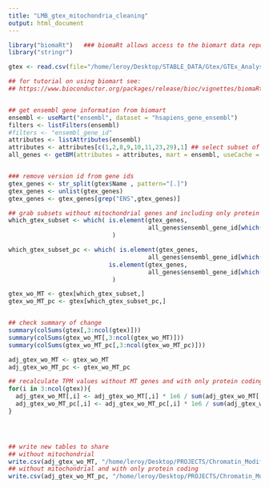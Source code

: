 ```yaml
---
title: "LMB_gtex_mitochondria_cleaning"
output: html_document
---
```



```r
library("biomaRt")   ### biomaRt allows access to the biomart data repo  
library("stringr")
```

```r
gtex <- read.csv(file="/home/leroy/Desktop/STABLE_DATA/Gtex/GTEx_Analysis_2017-06-05_v8_RNASeQCv1.1.9_gene_median_tpm.gct", sep = "\t", skip = 2)
```

```r
## for tutorial on using biomart see:
## https://www.bioconductor.org/packages/release/bioc/vignettes/biomaRt/inst/doc/biomaRt.html


## get ensembl gene information from biomart
ensembl <- useMart("ensembl", dataset = "hsapiens_gene_ensembl")
filters <- listFilters(ensembl)
#filters <- "ensembl_gene_id"
attributes <- listAttributes(ensembl)
attributes <- attributes[c(1,2,8,9,10,11,23,29),1] ## select subset of attributes desired
all_genes <- getBM(attributes = attributes, mart = ensembl, useCache = F)  ## useCache necessary to work in older version of R (pre-4.0.0)


### remove version id from gene ids
gtex_genes <- str_split(gtex$Name , pattern="[.]")
gtex_genes <- unlist(gtex_genes)
gtex_genes <- gtex_genes[grep("ENS",gtex_genes)]

## grab subsets without mitochondrial genes and including only protein coding genes
which_gtex_subset <- which( is.element(gtex_genes, 
                                       all_genes$ensembl_gene_id[which(is.element(all_genes$chromosome_name, c(1:22,"X", "Y")))]) 
                             )

which_gtex_subset_pc <- which( is.element(gtex_genes, 
                                       all_genes$ensembl_gene_id[which(is.element(all_genes$chromosome_name, c(1:22,"X", "Y")))]) &
                            is.element(gtex_genes, 
                                       all_genes$ensembl_gene_id[which(all_genes$gene_biotype=="protein_coding")])
                             )

gtex_wo_MT <- gtex[which_gtex_subset,]
gtex_wo_MT_pc <- gtex[which_gtex_subset_pc,]


## check summary of change  
summary(colSums(gtex[,3:ncol(gtex)]))
summary(colSums(gtex_wo_MT[,3:ncol(gtex_wo_MT)]))
summary(colSums(gtex_wo_MT_pc[,3:ncol(gtex_wo_MT_pc)]))

adj_gtex_wo_MT <- gtex_wo_MT
adj_gtex_wo_MT_pc <- gtex_wo_MT_pc

## recalculate TPM values without MT genes and with only protein coding genes
for(i in 3:ncol(gtex)){
  adj_gtex_wo_MT[,i] <- adj_gtex_wo_MT[,i] * 1e6 / sum(adj_gtex_wo_MT[,i])
  adj_gtex_wo_MT_pc[,i] <- adj_gtex_wo_MT_pc[,i] * 1e6 / sum(adj_gtex_wo_MT_pc[,i])
}




## write new tables to share
## without mitochondrial
write.csv(adj_gtex_wo_MT, "/home/leroy/Desktop/PROJECTS/Chromatin_Modifier_Transcriptional_Landscape/intermediate_data/gtex_medians_wo_MT.csv")
## without mitochondrial and with only protein coding
write.csv(adj_gtex_wo_MT_pc, "/home/leroy/Desktop/PROJECTS/Chromatin_Modifier_Transcriptional_Landscape/intermediate_data/gtex_medians_PC_only_wo_MT.csv")
```
